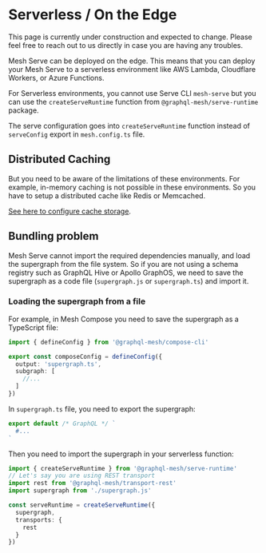 
# Serverless / On the Edge

<Callout>
  This page is currently under construction and expected to change. Please feel free to reach out to
  us directly in case you are having any troubles.
</Callout>

Mesh Serve can be deployed on the edge. This means that you can deploy your Mesh Serve to a
serverless environment like AWS Lambda, Cloudflare Workers, or Azure Functions.

For Serverless environments, you cannot use Serve CLI `mesh-serve` but you can use the
`createServeRuntime` function from `@graphql-mesh/serve-runtime` package.

The serve configuration goes into `createServeRuntime` function instead of `serveConfig` export in
`mesh.config.ts` file.

## Distributed Caching

But you need to be aware of the limitations of these environments. For example, in-memory caching is
not possible in these environments. So you have to setup a distributed cache like Redis or
Memcached.

[See here to configure cache storage](/v1/serve/features/performance).

## Bundling problem

Mesh Serve cannot import the required dependencies manually, and load the supergraph from the file
system. So if you are not using a schema registry such as GraphQL Hive or Apollo GraphOS, we need to
save the supergraph as a code file (`supergraph.js` or `supergraph.ts`) and import it.

### Loading the supergraph from a file

For example, in Mesh Compose you need to save the supergraph as a TypeScript file:

```ts filename="mesh.config.ts"
import { defineConfig } from '@graphql-mesh/compose-cli'

export const composeConfig = defineConfig({
  output: 'supergraph.ts',
  subgraph: [
    //...
  ]
})
```

In `supergraph.ts` file, you need to export the supergraph:

```ts
export default /* GraphQL */ `
  #...
`
```

Then you need to import the supergraph in your serverless function:

```ts
import { createServeRuntime } from '@graphql-mesh/serve-runtime'
// Let's say you are using REST transport
import rest from '@graphql-mesh/transport-rest'
import supergraph from './supergraph.js'

const serveRuntime = createServeRuntime({
  supergraph,
  transports: {
    rest
  }
})
```
